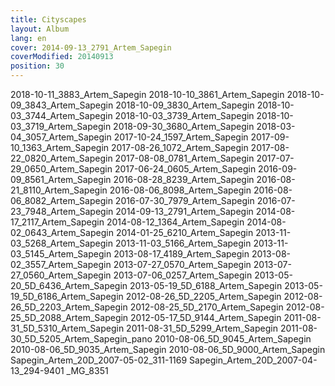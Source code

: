 ```yaml
---
title: Cityscapes
layout: Album
lang: en
cover: 2014-09-13_2791_Artem_Sapegin
coverModified: 20140913
position: 30
---
```


2018-10-11_3883_Artem_Sapegin
2018-10-10_3861_Artem_Sapegin
2018-10-09_3843_Artem_Sapegin
2018-10-09_3830_Artem_Sapegin
2018-10-03_3744_Artem_Sapegin
2018-10-03_3739_Artem_Sapegin
2018-10-03_3719_Artem_Sapegin
2018-09-30_3680_Artem_Sapegin
2018-03-04_3057_Artem_Sapegin
2017-10-24_1597_Artem_Sapegin
2017-09-10_1363_Artem_Sapegin
2017-08-26_1072_Artem_Sapegin
2017-08-22_0820_Artem_Sapegin
2017-08-08_0781_Artem_Sapegin
2017-07-29_0650_Artem_Sapegin
2017-06-24_0605_Artem_Sapegin
2016-09-09_8561_Artem_Sapegin
2016-08-28_8239_Artem_Sapegin
2016-08-21_8110_Artem_Sapegin
2016-08-06_8098_Artem_Sapegin
2016-08-06_8082_Artem_Sapegin
2016-07-30_7979_Artem_Sapegin
2016-07-23_7948_Artem_Sapegin
2014-09-13_2791_Artem_Sapegin
2014-08-17_2117_Artem_Sapegin
2014-08-12_1364_Artem_Sapegin
2014-08-02_0643_Artem_Sapegin
2014-01-25_6210_Artem_Sapegin
2013-11-03_5268_Artem_Sapegin
2013-11-03_5166_Artem_Sapegin
2013-11-03_5145_Artem_Sapegin
2013-08-17_4189_Artem_Sapegin
2013-08-02_3557_Artem_Sapegin
2013-07-27_0570_Artem_Sapegin
2013-07-27_0560_Artem_Sapegin
2013-07-06_0257_Artem_Sapegin
2013-05-20_5D_6436_Artem_Sapegin
2013-05-19_5D_6188_Artem_Sapegin
2013-05-19_5D_6186_Artem_Sapegin
2012-08-26_5D_2205_Artem_Sapegin
2012-08-26_5D_2203_Artem_Sapegin
2012-08-25_5D_2170_Artem_Sapegin
2012-08-25_5D_2088_Artem_Sapegin
2012-05-17_5D_9144_Artem_Sapegin
2011-08-31_5D_5310_Artem_Sapegin
2011-08-31_5D_5299_Artem_Sapegin
2011-08-30_5D_5205_Artem_Sapegin_pano
2010-08-06_5D_9045_Artem_Sapegin
2010-08-06_5D_9035_Artem_Sapegin
2010-08-06_5D_9000_Artem_Sapegin
Sapegin_Artem_20D_2007-05-02_311-1169
Sapegin_Artem_20D_2007-04-13_294-9401
_MG_8351
